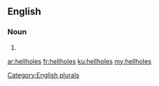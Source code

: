 ==English==

===Noun===
{{head|en|noun form}}

# {{plural of|hellhole}}

[[Category:English plurals]]

[[ar:hellholes]]
[[fr:hellholes]]
[[ku:hellholes]]
[[my:hellholes]]